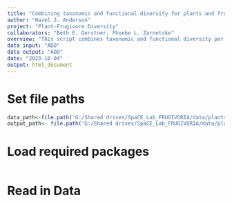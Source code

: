 ```yaml
---
title: "Combining taxonomic and functional diversity for plants and frugivores at various spatial grains"
author: "Hazel J. Anderson"
project: "Plant-Frugivore Diversity"
collaborators: "Beth E. Gerstner, Phoebe L. Zarnetske"
overview: "This script combines taxonomic and functional diversity per cell for various spatial grains for plants and frugivores."
data input: "ADD"
data output: "ADD"
date: "2023-10-04"
output: html_document
---
```


# Set file paths
```r
data_path<-file.path('G:/Shared drives/SpaCE_Lab_FRUGIVORIA/data/plants/L2')
output_path<- file.path('G:/Shared drives/SpaCE_Lab_FRUGIVORIA/data/plants/L2')
```

# Load required packages
```r

```

# Read in Data
```r

```
